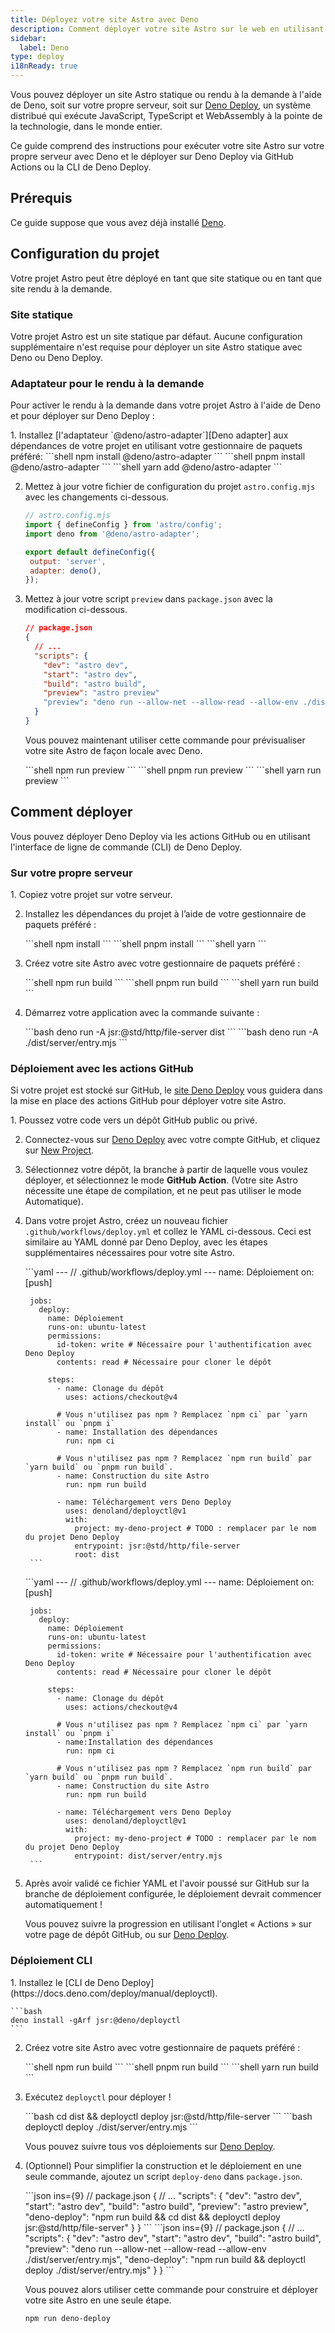 ```yaml
---
title: Déployez votre site Astro avec Deno
description: Comment déployer votre site Astro sur le web en utilisant Deno.
sidebar:
  label: Deno
type: deploy
i18nReady: true
---
```


Vous pouvez déployer un site Astro statique ou rendu à la demande à l'aide de Deno, soit sur votre propre serveur, soit sur [Deno Deploy](https://deno.com/deploy), un système distribué qui exécute JavaScript, TypeScript et WebAssembly à la pointe de la technologie, dans le monde entier.

Ce guide comprend des instructions pour exécuter votre site Astro sur votre propre serveur avec Deno et le déployer sur Deno Deploy via GitHub Actions ou la CLI de Deno Deploy.

## Prérequis

Ce guide suppose que vous avez déjà installé [Deno](https://deno.com/).

## Configuration du projet

Votre projet Astro peut être déployé en tant que site statique ou en tant que site rendu à la demande.

### Site statique

Votre projet Astro est un site statique par défaut. Aucune configuration supplémentaire n'est requise pour déployer un site Astro statique avec Deno ou Deno Deploy.

### Adaptateur pour le rendu à la demande

Pour activer le rendu à la demande dans votre projet Astro à l'aide de Deno et pour déployer sur Deno Deploy :

<Steps>
1. Installez [l'adaptateur `@deno/astro-adapter`][Deno adapter] aux dépendances de votre projet en utilisant votre gestionnaire de paquets préféré:

   <PackageManagerTabs>
     <Fragment slot="npm">
     ```shell
     npm install @deno/astro-adapter
     ```
     </Fragment>
     <Fragment slot="pnpm">
     ```shell
     pnpm install @deno/astro-adapter
     ```
     </Fragment>
     <Fragment slot="yarn">
     ```shell
     yarn add @deno/astro-adapter
     ```
     </Fragment>
   </PackageManagerTabs>

2. Mettez à jour votre fichier de configuration du projet `astro.config.mjs` avec les changements ci-dessous.

     ```js ins={3,6-7}
    // astro.config.mjs
    import { defineConfig } from 'astro/config';
    import deno from '@deno/astro-adapter';

    export default defineConfig({
      output: 'server',
      adapter: deno(),
    });
    ```

3. Mettez à jour votre script `preview` dans `package.json` avec la modification ci-dessous.

    ```json del={8} ins={9}
    // package.json
    {
      // ...
      "scripts": {
        "dev": "astro dev",
        "start": "astro dev",
        "build": "astro build",
        "preview": "astro preview"
        "preview": "deno run --allow-net --allow-read --allow-env ./dist/server/entry.mjs"
      }
    }
    ```

    Vous pouvez maintenant utiliser cette commande pour prévisualiser votre site Astro de façon locale avec Deno.

    <PackageManagerTabs>
      <Fragment slot="npm">
      ```shell
      npm run preview
      ```
      </Fragment>
      <Fragment slot="pnpm">
      ```shell
      pnpm run preview
      ```
      </Fragment>
      <Fragment slot="yarn">
      ```shell
      yarn run preview
      ```
      </Fragment>
    </PackageManagerTabs>
</Steps>

## Comment déployer

Vous pouvez déployer Deno Deploy via les actions GitHub ou en utilisant l'interface de ligne de commande (CLI) de Deno Deploy.

### Sur votre propre serveur

<Steps>
1. Copiez votre projet sur votre serveur.

2. Installez les dépendances du projet à l’aide de votre gestionnaire de paquets préféré :
   
   <PackageManagerTabs>
     <Fragment slot="npm">
     ```shell
     npm install
     ```
     </Fragment>
     <Fragment slot="pnpm">
     ```shell
     pnpm install
     ```
     </Fragment>
     <Fragment slot="yarn">
     ```shell
     yarn
     ```
     </Fragment>
   </PackageManagerTabs>

3. Créez votre site Astro avec votre gestionnaire de paquets préféré :

   <PackageManagerTabs>
     <Fragment slot="npm">
     ```shell
     npm run build
     ```
     </Fragment>
     <Fragment slot="pnpm">
     ```shell
     pnpm run build
     ```
     </Fragment>
     <Fragment slot="yarn">
     ```shell
     yarn run build
     ```
     </Fragment>
   </PackageManagerTabs>

4. Démarrez votre application avec la commande suivante :

   <StaticSsrTabs>
     <Fragment slot="static">
       ```bash
       deno run -A jsr:@std/http/file-server dist
       ```
     </Fragment>
     
     <Fragment slot="ssr">
       ```bash
       deno run -A ./dist/server/entry.mjs
       ```
     </Fragment>
   </StaticSsrTabs>
</Steps>

### Déploiement avec les actions GitHub

Si votre projet est stocké sur GitHub, le [site Deno Deploy](https://dash.deno.com/) vous guidera dans la mise en place des actions GitHub pour déployer votre site Astro.

<Steps>
1. Poussez votre code vers un dépôt GitHub public ou privé.

2. Connectez-vous sur [Deno Deploy](https://dash.deno.com/) avec votre compte GitHub, et cliquez sur [New Project](https://dash.deno.com).

3. Sélectionnez votre dépôt, la branche à partir de laquelle vous voulez déployer, et sélectionnez le mode **GitHub Action**. (Votre site Astro nécessite une étape de compilation, et ne peut pas utiliser le mode Automatique).

4. Dans votre projet Astro, créez un nouveau fichier `.github/workflows/deploy.yml` et collez le YAML ci-dessous. Ceci est similaire au YAML donné par Deno Deploy, avec les étapes supplémentaires nécessaires pour votre site Astro.

    <StaticSsrTabs>
      <Fragment slot="static">
        ```yaml
        ---
        // .github/workflows/deploy.yml
        ---
        name: Déploiement
        on: [push]

        jobs:
          deploy:
            name: Déploiement
            runs-on: ubuntu-latest
            permissions:
              id-token: write # Nécessaire pour l'authentification avec Deno Deploy
              contents: read # Nécessaire pour cloner le dépôt

            steps:
              - name: Clonage du dépôt
                uses: actions/checkout@v4

              # Vous n'utilisez pas npm ? Remplacez `npm ci` par `yarn install` ou `pnpm i`
              - name: Installation des dépendances
                run: npm ci

              # Vous n'utilisez pas npm ? Remplacez `npm run build` par `yarn build` ou `pnpm run build`.
              - name: Construction du site Astro
                run: npm run build

              - name: Téléchargement vers Deno Deploy
                uses: denoland/deployctl@v1
                with:
                  project: my-deno-project # TODO : remplacer par le nom du projet Deno Deploy
                  entrypoint: jsr:@std/http/file-server
                  root: dist
        ```
      </Fragment>
      
      <Fragment slot="ssr">
        ```yaml
        ---
        // .github/workflows/deploy.yml
        ---
        name: Déploiement
        on: [push]

        jobs:
          deploy:
            name: Déploiement
            runs-on: ubuntu-latest
            permissions:
              id-token: write # Nécessaire pour l'authentification avec Deno Deploy
              contents: read # Nécessaire pour cloner le dépôt

            steps:
              - name: Clonage du dépôt
                uses: actions/checkout@v4

              # Vous n'utilisez pas npm ? Remplacez `npm ci` par `yarn install` ou `pnpm i`
              - name:Installation des dépendances
                run: npm ci

              # Vous n'utilisez pas npm ? Remplacez `npm run build` par `yarn build` ou `pnpm run build`.
              - name: Construction du site Astro
                run: npm run build

              - name: Téléchargement vers Deno Deploy
                uses: denoland/deployctl@v1
                with:
                  project: my-deno-project # TODO : remplacer par le nom du projet Deno Deploy
                  entrypoint: dist/server/entry.mjs
        ```
      </Fragment>
    </StaticSsrTabs>

5. Après avoir validé ce fichier YAML et l'avoir poussé sur GitHub sur la branche de déploiement configurée, le déploiement devrait commencer automatiquement !

    Vous pouvez suivre la progression en utilisant l'onglet « Actions » sur votre page de dépôt GitHub, ou sur [Deno Deploy](https://dash.deno.com).
</Steps>

### Déploiement CLI

<Steps>
1. Installez le [CLI de Deno Deploy](https://docs.deno.com/deploy/manual/deployctl).

    ```bash
    deno install -gArf jsr:@deno/deployctl
    ```

2. Créez votre site Astro avec votre gestionnaire de paquets préféré :

   <PackageManagerTabs>
     <Fragment slot="npm">
     ```shell
     npm run build
     ```
     </Fragment>
     <Fragment slot="pnpm">
     ```shell
     pnpm run build
     ```
     </Fragment>
     <Fragment slot="yarn">
     ```shell
     yarn run build
     ```
     </Fragment>
   </PackageManagerTabs>

3. Exécutez `deployctl` pour déployer !

    <StaticSsrTabs>
      <Fragment slot="static">
        ```bash
        cd dist && deployctl deploy jsr:@std/http/file-server
        ```
      </Fragment>
      
      <Fragment slot="ssr">
        ```bash
        deployctl deploy ./dist/server/entry.mjs
        ```
      </Fragment>
    </StaticSsrTabs>

    Vous pouvez suivre tous vos déploiements sur [Deno Deploy](https://dash.deno.com).

4. (Optionnel) Pour simplifier la construction et le déploiement en une seule commande, ajoutez un script `deploy-deno` dans `package.json`.

    <StaticSsrTabs>
      <Fragment slot="static">
        ```json ins={9}
        // package.json
        {
          // ...
          "scripts": {
          "dev": "astro dev",
          "start": "astro dev",
          "build": "astro build",
          "preview": "astro preview",
          "deno-deploy": "npm run build && cd dist && deployctl deploy jsr:@std/http/file-server"
          }
        }
        ```
      </Fragment>
      <Fragment slot="ssr">
    ```json ins={9}
    // package.json
    {
      // ...
      "scripts": {
        "dev": "astro dev",
        "start": "astro dev",
        "build": "astro build",
        "preview": "deno run --allow-net --allow-read --allow-env ./dist/server/entry.mjs",
        "deno-deploy": "npm run build && deployctl deploy ./dist/server/entry.mjs"
      }
    }
    ```
      </Fragment>
    </StaticSsrTabs>

    Vous pouvez alors utiliser cette commande pour construire et déployer votre site Astro en une seule étape.

    ```bash
    npm run deno-deploy
    ```
</Steps>

[Deno adapter]: https://github.com/denoland/deno-astro-adapter
